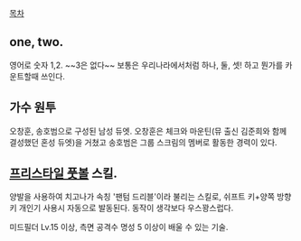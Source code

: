 [[목차]]

== one, two. ==
영어로 숫자 1,2. ~~3은 없다~~
보통은 우리나라에서처럼 하나, 둘, 셋! 하고 뭔가를 카운트할때 쓰인다.

== 가수 원투 ==
오창훈, 송호범으로 구성된 남성 듀엣. 오창훈은 체크와 마운틴(뮤 출신 김준희와 함께 결성했던 혼성 듀엣)을 거쳤고 송호범은 그룹 스크림의 멤버로 활동한 경력이 있다.

== [[프리스타일 풋볼]] 스킬. ==

양발을 사용하여 치고나가 속칭 '팬텀 드리블'이라 불리는 스킬로, 쉬프트 키+양쪽 방향키 개인기 사용시 자동으로 발동된다. 동작이 생각보다 우스꽝스럽다.

미드필더 Lv.15 이상, 측면 공격수 명성 5 이상이 배울 수 있는 기술.
